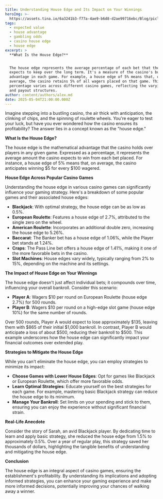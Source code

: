 ```yaml
---
title: Understanding House Edge and Its Impact on Your Winnings
heroImg: >-
  https://assets.tina.io/6a3241b3-f77a-4ae9-b6d8-d2ae99716ebc/Blog/piclumen-1746392781368_zjhqqy.png
tags:
  - expected value
  - house advantage
  - gambling odds
  - casino house edge
  - house edge
excerpt: >
  **What Is the House Edge?**


  The house edge represents the average percentage of each bet that the casino
  expects to keep over the long term. It's a measure of the casino's built-in
  advantage in each game. For example, a house edge of 5% means that, on
  average, the casino retains 5% of all wagers placed on that game. This
  percentage varies across different casino games, reflecting the varying odds
  and payout structures.
author: content/authors/alex.md
date: 2025-05-04T21:00:00.000Z
---
```


Imagine stepping into a bustling casino, the air thick with anticipation, the clinking of chips, and the spinning of roulette wheels. You're eager to test your luck, but have you ever wondered how the casino ensures its profitability? The answer lies in a concept known as the "house edge."

**What Is the House Edge?**

The house edge is the mathematical advantage that the casino holds over players in any given game. Expressed as a percentage, it represents the average amount the casino expects to win from each bet placed. For instance, a house edge of 5% means that, on average, the casino anticipates winning $5 for every $100 wagered.

**House Edge Across Popular Casino Games**

Understanding the house edge in various casino games can significantly influence your gaming strategy. Here's a breakdown of some popular games and their associated house edges:

* **Blackjack**: With optimal strategy, the house edge can be as low as 0.5%.
* **European Roulette**: Features a house edge of 2.7%, attributed to the single zero on the wheel.
* **American Roulette**: Incorporates an additional double zero, increasing the house edge to 5.26%.
* **Baccarat**: The Banker bet has a house edge of 1.06%, while the Player bet stands at 1.24%.
* **Craps**: The Pass Line bet offers a house edge of 1.41%, making it one of the more favorable bets in the casino.
* **Slot Machines**: House edges vary widely, typically ranging from 2% to 15%, depending on the machine and its settings.

**The Impact of House Edge on Your Winnings**

The house edge doesn't just affect individual bets; it compounds over time, influencing your overall bankroll. Consider this scenario:

* **Player A**: Wagers $10 per round on European Roulette (house edge 2.7%) for 500 rounds.
* **Player B**: Wagers $10 per round on a high-edge slot game (house edge 10%) for the same number of rounds.

Over 500 rounds, Player A would expect to lose approximately $135, leaving them with $865 of their initial $1,000 bankroll. In contrast, Player B would anticipate a loss of about $500, reducing their bankroll to $500. This example underscores how the house edge can significantly impact your financial outcomes over extended play.

**Strategies to Mitigate the House Edge**

While you can't eliminate the house edge, you can employ strategies to minimize its impact:

* **Choose Games with Lower House Edges**: Opt for games like Blackjack or European Roulette, which offer more favorable odds.
* **Learn Optimal Strategies**: Educate yourself on the best strategies for each game. For example, mastering basic Blackjack strategy can reduce the house edge to its minimum.
* **Manage Your Bankroll**: Set limits on your spending and stick to them, ensuring you can enjoy the experience without significant financial strain.

**Real-Life Anecdote**

Consider the story of Sarah, an avid Blackjack player. By dedicating time to learn and apply basic strategy, she reduced the house edge from 1.5% to approximately 0.5%. Over a year of regular play, this strategy saved her thousands of dollars, highlighting the tangible benefits of understanding and mitigating the house edge.

**Conclusion**

The house edge is an integral aspect of casino games, ensuring the establishment's profitability. By understanding its implications and adopting informed strategies, you can enhance your gaming experience and make more informed decisions, potentially improving your chances of walking away a winner.

